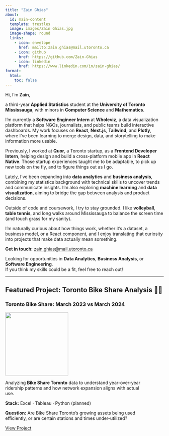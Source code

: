 ```yaml
---
title: "Zain Ghias"
about:
  id: main-content
  template: trestles
  image: images/Zain Ghias.jpg
  image-shape: round
  links:
    - icon: envelope
      href: mailto:zain.ghias@mail.utoronto.ca
    - icon: github
      href: https://github.com/Zain-Ghias
    - icon: linkedin
      href: https://www.linkedin.com/in/zain-ghias/
format:
  html:
    toc: false
---
```


Hi, I'm **Zain**,  

a third-year **Applied Statistics** student at the **University of Toronto Mississauga**, with minors in **Computer Science** and **Mathematics**.  

I'm currently a **Software Engineer Intern** at **Wholeviz**, a data visualization platform that helps NGOs, journalists, and public teams build interactive dashboards. My work focuses on **React**, **Next.js**, **Tailwind**, and **Plotly**, where I’ve been learning to merge design, data, and storytelling to make information more usable.  

Previously, I worked at **Quor**, a Toronto startup, as a **Frontend Developer Intern**, helping design and build a cross-platform mobile app in **React Native**. Those startup experiences taught me to be adaptable, to pick up new tools on the fly, and to figure things out as I go.  

Lately, I’ve been expanding into **data analytics** and **business analysis**, combining my statistics background with technical skills to uncover trends and communicate insights. I’m also exploring **machine learning** and **data visualization**, aiming to bridge the gap between analysis and product decisions.  

Outside of code and coursework, I try to stay grounded. I like **volleyball**, **table tennis**, and long walks around Mississauga to balance the screen time (and touch grass for my sanity).  

I’m naturally curious about how things work, whether it’s a dataset, a business model, or a React component, and I enjoy translating that curiosity into projects that make data actually mean something.  

**Get in touch:** [zain.ghias@mail.utoronto.ca](mailto:zain.ghias@mail.utoronto.ca)

::: {.callout-tip title="📢 Currently Open to Summer 2026 Internships"}
Looking for opportunities in **Data Analytics**, **Business Analysis**, or **Software Engineering**.  
If you think my skills could be a fit, feel free to reach out!
:::

---

## Featured Project: Toronto Bike Share Analysis 🚴‍♂️

::: {.callout-note style="max-width: 430px;"}
### Toronto Bike Share: March 2023 vs March 2024

![](projects/bikeshare/images/Bike_Share_Toronto_logo.png){width="200px" .center}

Analyzing **Bike Share Toronto** data to understand year-over-year ridership patterns and how network expansion aligns with actual use.

**Stack:** Excel · Tableau · Python (planned)

**Question:** Are Bike Share Toronto's growing assets being used efficiently, or are certain stations and times under-utilized?

[View Project](projects/bikeshare/index.qmd){.btn .btn-primary .me-2}
:::